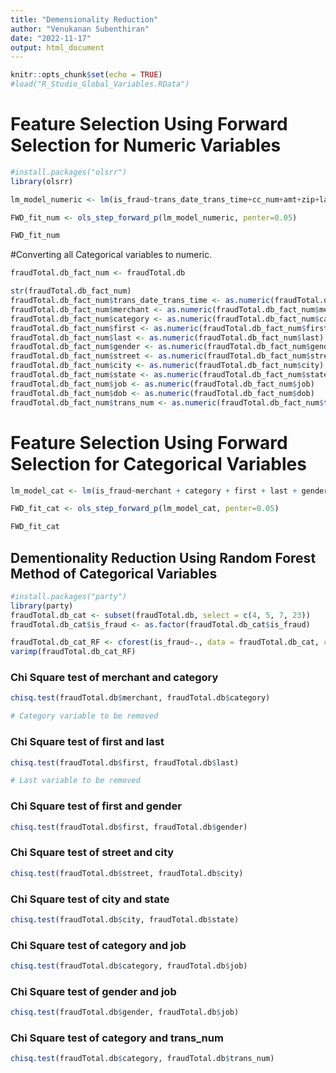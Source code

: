 ```yaml
---
title: "Demensionality Reduction"
author: "Venukanan Subenthiran"
date: "2022-11-17"
output: html_document
---
```


```r
knitr::opts_chunk$set(echo = TRUE)
#load("R_Studio_Global_Variables.RData")
```


# Feature Selection Using Forward Selection for Numeric Variables
```r
#install.packages("olsrr")
library(olsrr)

lm_model_numeric <- lm(is_fraud~trans_date_trans_time+cc_num+amt+zip+lat+long+city_pop+dob+unix_time+merch_lat+merch_long, data = fraudTotal.db)

FWD_fit_num <- ols_step_forward_p(lm_model_numeric, penter=0.05)

FWD_fit_num

```

#Converting all Categorical variables to numeric.
```r

fraudTotal.db_fact_num <- fraudTotal.db

str(fraudTotal.db_fact_num)
fraudTotal.db_fact_num$trans_date_trans_time <- as.numeric(fraudTotal.db_fact_num$trans_date_trans_time)
fraudTotal.db_fact_num$merchant <- as.numeric(fraudTotal.db_fact_num$merchant)
fraudTotal.db_fact_num$category <- as.numeric(fraudTotal.db_fact_num$category)
fraudTotal.db_fact_num$first <- as.numeric(fraudTotal.db_fact_num$first)
fraudTotal.db_fact_num$last <- as.numeric(fraudTotal.db_fact_num$last)
fraudTotal.db_fact_num$gender <- as.numeric(fraudTotal.db_fact_num$gender)
fraudTotal.db_fact_num$street <- as.numeric(fraudTotal.db_fact_num$street)
fraudTotal.db_fact_num$city <- as.numeric(fraudTotal.db_fact_num$city)
fraudTotal.db_fact_num$state <- as.numeric(fraudTotal.db_fact_num$state)
fraudTotal.db_fact_num$job <- as.numeric(fraudTotal.db_fact_num$job)
fraudTotal.db_fact_num$dob <- as.numeric(fraudTotal.db_fact_num$dob)
fraudTotal.db_fact_num$trans_num <- as.numeric(fraudTotal.db_fact_num$trans_num)


```


# Feature Selection Using Forward Selection for Categorical Variables
```r

lm_model_cat <- lm(is_fraud~merchant + category + first + last + gender + street + city + state + job + trans_num, data = fraudTotal.db_fact_num)

FWD_fit_cat <- ols_step_forward_p(lm_model_cat, penter=0.05)

FWD_fit_cat

```
## Dementionality Reduction Using Random Forest Method of Categorical Variables

```r
#install.packages("party")
library(party)
fraudTotal.db_cat <- subset(fraudTotal.db, select = c(4, 5, 7, 23))
fraudTotal.db_cat$is_fraud <- as.factor(fraudTotal.db_cat$is_fraud)

fraudTotal.db_cat_RF <- cforest(is_fraud~., data = fraudTotal.db_cat, control = cforest_unbiased(mtry = 2, ntree = 50))
varimp(fraudTotal.db_cat_RF)

```


### Chi Square test of merchant and category
```r

chisq.test(fraudTotal.db$merchant, fraudTotal.db$category)

# Category variable to be removed

```
### Chi Square test of first and last
```r

chisq.test(fraudTotal.db$first, fraudTotal.db$last)

# Last variable to be removed

```
### Chi Square test of first and gender
```r

chisq.test(fraudTotal.db$first, fraudTotal.db$gender)

```
### Chi Square test of street and city
```r

chisq.test(fraudTotal.db$street, fraudTotal.db$city)

```

### Chi Square test of city and state
```r

chisq.test(fraudTotal.db$city, fraudTotal.db$state)

```


### Chi Square test of category and job
```r

chisq.test(fraudTotal.db$category, fraudTotal.db$job)

```

### Chi Square test of gender and job
```r

chisq.test(fraudTotal.db$gender, fraudTotal.db$job)

```

### Chi Square test of category and trans_num
```r

chisq.test(fraudTotal.db$category, fraudTotal.db$trans_num)

```
